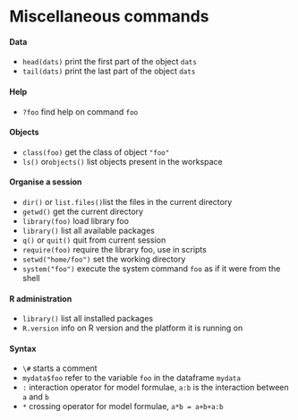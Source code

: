# Miscellaneous commands



#### Data

- `head(dats)` print the first part of the object `dats`
- `tail(dats)` print the last part of the object `dats`


#### Help

- `?foo` find help on command `foo`

#### Objects

- `class(foo)` get the class of object `"foo"`
- `ls()` or`objects()` list objects present in the workspace

#### Organise a session

- `dir()` or `list.files()`list the files in the current directory
- `getwd()` get the current directory
- `library(foo)` load library foo
- `library()` list all available packages
- `q()` or `quit()` quit from current session
- `require(foo)` require the library foo, use in scripts
- `setwd("home/foo")` set the working directory
- `system("foo")` execute the system command `foo` as if it were from the shell



#### R administration

- `library()` list all installed packages
- `R.version` info on R version and the platform it is running on


#### Syntax

- `\#` starts a comment
- `mydata$foo` refer to the variable `foo` in the dataframe `mydata`
- `:` interaction operator for model formulae, `a:b` is the interaction between `a` and `b`
- `*` crossing operator for model formulae, `a*b = a+b+a:b`







